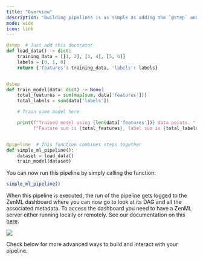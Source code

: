 ```yaml
---
title: "Overview"
description: "Building pipelines is as simple as adding the `@step` and `@pipeline` decorators to your code."
mode: wide
icon: link
---
```


```py
@step  # Just add this decorator
def load_data() -> dict:
    training_data = [[1, 2], [3, 4], [5, 6]]
    labels = [0, 1, 0]
    return {'features': training_data, 'labels': labels}


@step
def train_model(data: dict) -> None:
    total_features = sum(map(sum, data['features']))
    total_labels = sum(data['labels'])

    # Train some model here

    print(f"Trained model using {len(data['features'])} data points. "
          f"Feature sum is {total_features}, label sum is {total_labels}")


@pipeline  # This function combines steps together
def simple_ml_pipeline():
    dataset = load_data()
    train_model(dataset)
```

You can now run this pipeline by simply calling the function:

```Bash
simple_ml_pipeline()
```

When this pipeline is executed, the run of the pipeline gets logged to the ZenML dashboard where you can now go to look at its DAG and all the associated metadata. To access the dashboard you need to have a ZenML server either running locally or remotely. See our documentation on this [here](/v/0.70.0/versions/0.66.0/getting-started/deploying-zenml).
<Frame caption="DAG representation in the ZenML Dashboard.">
  <img src="/images/how-to/FSimplePipelineDag.png" />
</Frame>

Check below for more advanced ways to build and interact with your pipeline.

<CardGroup cols={2}>
 <Card title="Configure pipeline/step parameters" icon="gear" href="/v/0.70.0/versions/0.66.0/how-to/build-pipelines/use-pipeline-step-parameters" horizontal />

<Card title="Name and annotate step outputs" icon="tag" href="/v/0.70.0/versions/0.66.0/how-to/build-pipelines/step-output-typing-and-annotation" horizontal />

<Card title="Control caching behavior" icon="database" href="/v/0.70.0/versions/0.66.0/how-to/build-pipelines/control-caching-behavior" horizontal />

<Card title="Run pipeline from a pipeline" icon="play" href="https://github.com/zenml-io/zenml/blob/release/0.66.0/docs/book/versions/0.66.0/how-to/build-pipelines/trigger-a-pipeline-from-another.md" horizontal />

<Card title="Control execution order of steps" icon="list-ol" href="/v/0.70.0/versions/0.66.0/how-to/build-pipelines/control-execution-order-of-steps" horizontal />

<Card title="Customize step invocation IDs" icon="fingerprint" href="/v/0.70.0/versions/0.66.0/how-to/build-pipelines/using-a-custom-step-invocation-id" horizontal />

<Card title="Name your pipeline runs" icon="signature" href="/v/0.70.0/versions/0.66.0/how-to/build-pipelines/name-your-pipeline-and-runs" horizontal />

 <Card title="Use failure/success hooks" icon="basketball" href="/v/0.70.0/versions/0.66.0/how-to/build-pipelines/use-failure-success-hooks" horizontal />

<Card title="Hyperparameter tuning" icon="sliders" href="/v/0.70.0/versions/0.66.0/how-to/build-pipelines/hyper-parameter-tuning" horizontal />

<Card title="Attach metadata to steps" icon="tags" href="/v/0.70.0/versions/0.66.0/how-to/track-metrics-metadata/attach-metadata-to-steps" horizontal />

<Card title="Fetch metadata within steps" icon="download" href="/v/0.70.0/versions/0.66.0/how-to/track-metrics-metadata/fetch-metadata-within-steps" horizontal />

 <Card title="Fetch metadata during pipeline composition" icon="code" href="/v/0.70.0/versions/0.66.0/how-to/track-metrics-metadata/fetch-metadata-within-pipeline" horizontal />
 <Card title="Enable or disable logs storing" icon="toggle-on" href="/v/0.70.0/versions/0.66.0/how-to/control-logging/enable-or-disable-logs-storing" horizontal />
 <Card title="Special Metadata Types" icon="star" href="/v/0.70.0/versions/0.66.0/how-to/track-metrics-metadata/logging-metadata" horizontal />
 <Card title="Access secrets in a step" icon="key" href="/v/0.70.0/versions/0.66.0/how-to/build-pipelines/access-secrets-in-a-step" horizontal />
 </CardGroup>
